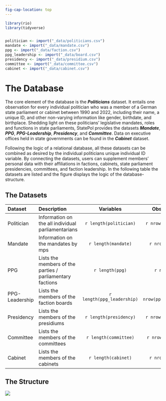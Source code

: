 ```yaml
---
fig-cap-location: top
---
```


```r
library(rio)
library(tidyverse)


politician <- import("_data/politicians.csv")
mandate <- import("_data/mandate.csv")
ppg <- import("_data/faction.csv")
ppg_leadership <- import("_data/board.csv")
presidency <- import("_data/presidium.csv")
committee <- import("_data/committee.csv")
cabinet <- import("_data/cabinet.csv")
```

# The Database

The core element of the database is the ***Politicians*** dataset. It entails one observation for every  individual politician who was a member of a German state parliament or cabinet between 1990 and 2022, including their name, a unique ID, and other non-varying information like gender, birthdate, and birthplace. Shedding light on these politicians' legislative mandates, roles and functions in state parliaments, StatePol provides the datasets ***Mandate***, ***PPG***, ***PPG-Leadership***, ***Presidency***, and ***Committee***. Data on executive offices held in state governments can be found in the ***Cabinet*** dataset.

Following the logic of a relational database, all these datasets can be combined as desired by the individual politicians unique individual ID variable. By connecting the datasets, users can supplement members' personal data with their affiliations in factions, cabinets, state parliament presidencies, committees, and faction leadership. In the following table the datasets are listed and the figure displays the logic of the database-structure.

## The Datasets

| Dataset   | Description                                               | Variables             | Observations            |
|:----------|:----------------------------------------------------------|:---------------------:|:-----------------------:|
| Politician   | Information on the all individual parliamentarians     | `r length(politician)`|     `r nrow(politician)`|
| Mandate      | Information on the mandates by mps                     | `r length(mandate)`   |     `r nrow(mandate)`   |
| PPG   | Lists the members of the parties / parliamentary factions | `r length(ppg)`   |     `r nrow(ppg)`   |
| PPG-Leadership     | Lists the members of the faction boards                   | `r length(ppg_leadership)`     |     `r nrow(ppg_leadership)`     |
| Presidency | Lists the members of the presidiums                       | `r length(presidency)` |     `r nrow(presidency)` |
| Committee | Lists the members of the committees                       | `r length(committee)` |     `r nrow(committee)` |
| Cabinet   | Lists the members of the cabinets                         | `r length(cabinet)`   |     `r nrow(cabinet)`   |

## The Structure

![](images/datensatz_struktur.png){fig-align="center"}
